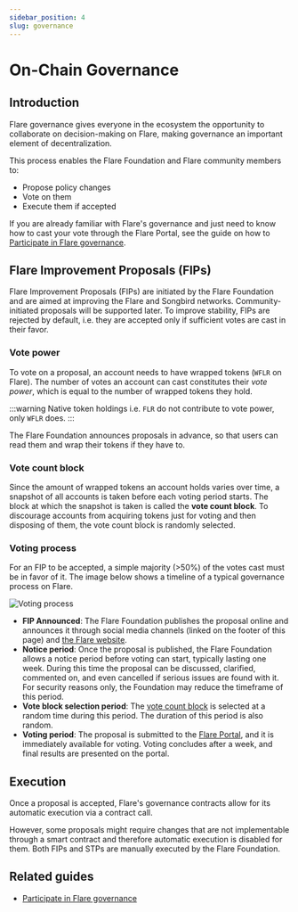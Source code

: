 ```yaml
---
sidebar_position: 4
slug: governance
---
```


# On-Chain Governance

## Introduction

Flare governance gives everyone in the ecosystem the opportunity to collaborate on decision-making on Flare, making governance an important element of decentralization.

This process enables the Flare Foundation and Flare community members to:

- Propose policy changes
- Vote on them
- Execute them if accepted

If you are already familiar with Flare's governance and just need to know how to cast your vote through the Flare Portal, see the guide on how to [Participate in Flare governance](../../blog/participate-in-flare-governance).

## Flare Improvement Proposals (FIPs)

Flare Improvement Proposals (FIPs) are initiated by the Flare Foundation and are aimed at improving the Flare and Songbird networks. Community-initiated proposals will be supported later. To improve stability, FIPs are rejected by default, i.e. they are accepted only if sufficient votes are cast in their favor.

### Vote power

To vote on a proposal, an account needs to have wrapped tokens (`WFLR` on Flare). The number of votes an account can cast constitutes their _vote power_, which is equal to the number of wrapped tokens they hold.

:::warning
Native token holdings i.e. `FLR` do not contribute to vote power, only `WFLR` does.
:::

The Flare Foundation announces proposals in advance, so that users can read them and wrap their tokens if they have to.

### Vote count block

Since the amount of wrapped tokens an account holds varies over time, a snapshot of all accounts is taken before each voting period starts. The block at which the snapshot is taken is called the **vote count block**. To discourage accounts from acquiring tokens just for voting and then disposing of them, the vote count block is randomly selected.

### Voting process

For an FIP to be accepted, a simple majority (>50%) of the votes cast must be in favor of it. The image below shows a timeline of a typical governance process on Flare.

![Voting process](img/governance_process_on_flare.png)

- **FIP Announced**: The Flare Foundation publishes the proposal online and announces it through social media channels (linked on the footer of this page) and [the Flare website](https://flare.network).
- **Notice period**: Once the proposal is published, the Flare Foundation allows a notice period before voting can start, typically lasting one week. During this time the proposal can be discussed, clarified, commented on, and even cancelled if serious issues are found with it. For security reasons only, the Foundation may reduce the timeframe of this period.
- **Vote block selection period**: The [vote count block](#the-vote-count-block) is selected at a random time during this period. The duration of this period is also random.
- **Voting period**: The proposal is submitted to the [Flare Portal](https://portal.flare.network), and it is immediately available for voting. Voting concludes after a week, and final results are presented on the portal.

## Execution

Once a proposal is accepted, Flare's governance contracts allow for its automatic execution via a contract call.

However, some proposals might require changes that are not implementable through a smart contract and therefore automatic execution is disabled for them. Both FIPs and STPs are manually executed by the Flare Foundation.

## Related guides

- [Participate in Flare governance](../../blog/participate-in-flare-governance)
